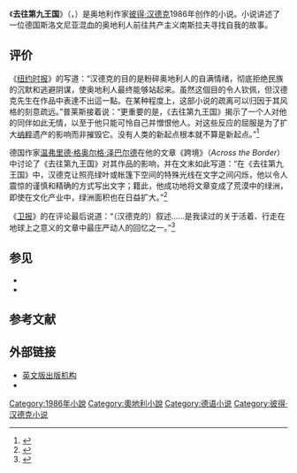 {{Infobox book
| name             = Die Wiederholung
| chinese_name     = 去往第九王国
| image            = File:Die_Wiederholung.jpg
| image_caption    = 
| author           = [[彼得·汉德克|彼得·汉德克]]
| translator       = {{tsl|en|Ralph Manheim|拉尔夫·曼海姆|拉尔夫·曼海姆}}
| title_orig       = Die Wiederholung
| country          = {{GER}}
| language         = 德语
| publisher        = {{tsl|en|Suhrkamp Verlag|苏尔坎普出版社|苏尔坎普出版社}}
| pub_date         = 1986年
| chinese_pub_date = 2014年
| pages            = 333
| isbn             = 3518025805
}}

《'''去往第九王国'''》（{{lang-de|''Die Wiederholung''}}，{{lang-en|''Repetition''}}）是奥地利作家[[彼得·汉德克|彼得·汉德克]]1986年创作的小说。小说讲述了一位德国斯洛文尼亚混血的奥地利人前往共产主义南斯拉夫寻找自我的故事。

==评价==
《[[纽约时报|纽约时报]]》的{{tsl|en|David Pryce-Jones|戴维·普莱斯-琼斯|戴维·普莱斯-琼斯}}写道：“汉德克的目的是粉碎奥地利人的自满情绪，彻底拒绝民族的沉默和逃避阴谋，使奥地利人最终能够站起来。虽然这個目的令人钦佩，但汉德克先生在作品中表達不出這一點。在某种程度上，这部小说的疏离可以归因于其风格的刻意疏远。”普莱斯接着说：“更重要的是，《去往第九王国》揭示了一个人对他的同伴如此无情，以至于他只能可怜自己并憎恨他人。对这些反应的屈服是为了扩大[[纳粹|纳粹]]遗产的影响而非摧毁它。没有人类的新起点根本就不算是新起点。”<ref>{{Cite web|last=Pryce-Jones|first=David|authorlink=David Pryce-Jones|date=1988-08-07|url=https://www.nytimes.com/1988/08/07/books/austria-without-austrians.html?src=pm|title=Austria without Austrians|work=[[The_New_York_Times|The New York Times]]|accessdate=2012-03-17|archive-date=2016-03-06|archive-url=https://web.archive.org/web/20160306161116/http://www.nytimes.com/1988/08/07/books/austria-without-austrians.html?src=pm|dead-url=no}}</ref>

德国作家[[温弗里德·格奥尔格·泽巴尔德|温弗里德·格奥尔格·泽巴尔德]]在他的文章《跨境》（''Across the Border''）中讨论了《去往第九王国》对其作品的影响，并在文末如此写道：“在《去往第九王国》中，汉德克让照亮绿叶或帐篷下空间的特殊光线在文字之间闪烁，他以令人震惊的谨慎和精确的方式写出文字；籍此，他成功地将文章变成了荒漠中的绿洲，即使在文化产业中，绿洲面积也在日益扩大。”<ref>{{cite|url=http://thelastbooks.org/pdfs/sebald-across.pdf|title=The Last Books - Sebald-across|accessdate=2020-08-23|archive-date=2019-11-27|archive-url=https://web.archive.org/web/20191127012116/http://thelastbooks.org/pdfs/sebald-across.pdf|dead-url=yes}}</ref>

《[[卫报|卫报]]》的{{tsl|en|Gabriel Josipovici|加布里埃尔·乔西波维奇|加布里埃尔·乔西波维奇}}在评论最后说道：“（汉德克的）叙述……是我读过的关于活着、行走在地球上之意义的文章中最庄严动人的回忆之一。”<ref>{{cite|url=http://www.thelastbooks.org/pdfs/josipovici-walk.pdf|title=The Last Books - Josipovici-walk|accessdate=2020-08-23|archive-date=2019-10-21|archive-url=https://web.archive.org/web/20191021035715/http://thelastbooks.org/pdfs/josipovici-walk.pdf|dead-url=yes}}</ref>

==参见==
* {{tsl|en|1986 in literature|1986年文学|1986年文学}}
* {{tsl|en|Austrian literature|奥地利文学|奥地利文学}}

==参考文献==
{{reflist}}

==外部链接==
* [http://thelastbooks.org/the-last-books/cannon-magazine-no3--repetition/ 英文版出版机构] {{Wayback|url=http://thelastbooks.org/the-last-books/cannon-magazine-no3--repetition/ |date=20200213082224 }}
* {{Douban|24847404|去往第九王国|book}}

{{Authority control}}

[[Category:1986年小說|Category:1986年小說]]
[[Category:奧地利小說|Category:奧地利小說]]
[[Category:德语小说|Category:德语小说]]
[[Category:彼得·汉德克小说|Category:彼得·汉德克小说]]
